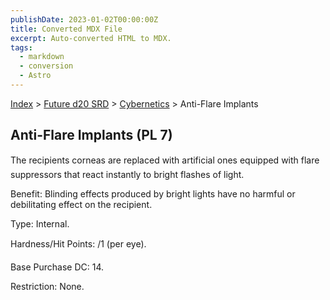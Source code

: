 ```yaml
---
publishDate: 2023-01-02T00:00:00Z
title: Converted MDX File
excerpt: Auto-converted HTML to MDX.
tags:
  - markdown
  - conversion
  - Astro
---
```


[Index](-index) > [Future d20 SRD](future-d20-srd-index) > [Cybernetics](future-d20-srd-cybernetics-index) > Anti-Flare Implants

## Anti-Flare Implants (PL 7)

The recipients corneas are replaced with artificial ones equipped with flare suppressors that react instantly to bright flashes of light.

Benefit: Blinding effects produced by bright lights have no harmful or debilitating effect on the recipient.

Type: Internal.

Hardness/Hit Points: /1 (per eye).

Base Purchase DC: 14.

Restriction: None.
